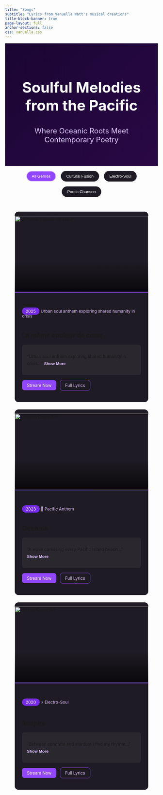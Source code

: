 ```yaml
---
title: "Songs"
subtitle: "Lyrics from Vanuella Watt's musical creations"
title-block-banner: true
page-layout: full
anchor-sections: false
css: vanuella.css
---
```


::: {.hero .songs-hero}
::: {.hero-content}
# Soulful Melodies from the Pacific {.hero-title aria-label="Soulful Melodies from the Pacific"}

::: {.hero-subtitle}
Where Oceanic Roots Meet Contemporary Poetry
:::
:::
:::

::: {.genre-filter role="tablist" aria-label="Genre filter"}
<button class="filter-btn active" data-genre="all" role="tab" aria-selected="true">All Genres</button>
<button class="filter-btn" data-genre="fusion" role="tab" aria-selected="false">Cultural Fusion</button>
<button class="filter-btn" data-genre="electro" role="tab" aria-selected="false">Electro-Soul</button>
<button class="filter-btn" data-genre="chanson" role="tab" aria-selected="false">Poetic Chanson</button>
:::

::: {.songs-grid}

::: {.song-card data-genre="fusion" role="article" aria-labelledby="oceania-title"}
::: {.card-inner}
<img src="/images/la-meme-couleur-de-coeur.jpg" alt="La même couleur de cœur" class="card-image" loading="lazy">

<div class="card-content">
<div class="song-meta">
<span class="release-year">2025</span>
<span class="song-badge">Urban soul anthem exploring shared humanity in crisis</span>
</div>

<h2 class="song-title" id="lamemecouleurdecaeur-title">La même couleur de cœur</h2>

<div class="lyrics-preview" id="lamemecouleurdecaeur-lyrics" aria-expanded="false">
"Urban soul anthem exploring shared humanity in crisis..."
<button class="reveal-lyrics" aria-controls="lamemecouleurdecaeur-lyrics" aria-expanded="false">Show More</button>
</div>

<div class="song-actions">
<a href="#" class="cta-button small primary" aria-label="Stream Oceania">Stream Now</a>
<a href="lamemecouleurdecaeur.qmd" class="cta-button small secondary" aria-label="View full lyrics for Oceania">Full Lyrics</a>
</div>
</div>
:::
:::


::: {.song-card data-genre="fusion" role="article" aria-labelledby="oceania-title"}
::: {.card-inner}
<img src="/gallery/vanu-oceania.jpg" alt="Oceania Cover Art" class="card-image" loading="lazy">

<div class="card-content">
<div class="song-meta">
<span class="release-year">2023</span>
<span class="song-badge">🌊 Pacific Anthem</span>
</div>

<h2 class="song-title" id="oceania-title">Oceania</h2>

<div class="lyrics-preview" id="oceania-lyrics" aria-expanded="false">
"A wave caressing every Pacific Island beach..."
<button class="reveal-lyrics" aria-controls="oceania-lyrics" aria-expanded="false">Show More</button>
</div>

<div class="song-actions">
<a href="#" class="cta-button small primary" aria-label="Stream Oceania">Stream Now</a>
<a href="oceania.qmd" class="cta-button small secondary" aria-label="View full lyrics for Oceania">Full Lyrics</a>
</div>
</div>
:::
:::

::: {.song-card data-genre="electro" role="article" aria-labelledby="respire-title"}
::: {.card-inner}
<img src="/gallery/song-respire.jpg" alt="Respire Cover Art" class="card-image" loading="lazy">

<div class="card-content">
<div class="song-meta">
<span class="release-year">2020</span>
<span class="song-badge">⚡ Electro-Soul</span>
</div>

<h2 class="song-title" id="respire-title">Respire</h2>

<div class="lyrics-preview" id="respire-lyrics" aria-expanded="false">
"Between concrete and stardust I find my rhythm..."
<button class="reveal-lyrics" aria-controls="respire-lyrics" aria-expanded="false">Show More</button>
</div>

<div class="song-actions">
<a href="#" class="cta-button small primary" aria-label="Stream Respire">Stream Now</a>
<a href="respire.qmd" class="cta-button small secondary" aria-label="View production notes for Respire">Full Lyrics</a>
</div>
</div>
:::
:::



:::

<style>
/* Global Variables */
:root {
  --twitch-purple: #9146ff;
  --twitch-purple-dark: #772ce8;
  --twitch-dark-light: #1f1b24;
  --glow-color: #e0c3fc;
}

/* Hero Section */
.songs-hero {
  background: linear-gradient(135deg, #1a0633 0%, #2a0845 100%);
  padding: clamp(2rem, 5vw, 4rem) 1rem;
  text-align: center;
}

.hero-title {
  font-size: clamp(2rem, 5vw, 3rem);
  color: white;
}

.hero-subtitle {
  font-size: clamp(1rem, 3vw, 1.5rem);
  color: var(--glow-color);
}

/* Genre Filter */
.genre-filter {
  display: flex;
  gap: 1rem;
  justify-content: center;
  padding: 1rem;
  flex-wrap: wrap;
}

.filter-btn {
  background: var(--twitch-dark-light);
  color: white;
  padding: 0.5rem 1rem;
  border: 2px solid transparent;
  border-radius: 20px;
  cursor: pointer;
  transition: all 0.3s ease;
}

.filter-btn:hover, .filter-btn.active {
  background: var(--twitch-purple);
  border-color: var(--glow-color);
}

/* Song Cards */
.songs-grid {
  display: grid;
  gap: 1.5rem;
  grid-template-columns: repeat(auto-fit, minmax(280px, 1fr));
  padding: 2rem;
}

.song-card {
  perspective: 1000px;
}

.card-inner {
  background: var(--twitch-dark-light);
  border-radius: 12px;
  overflow: hidden;
  transition: transform 0.3s ease, box-shadow 0.3s ease;
}

.song-card:hover .card-inner {
  transform: translateY(-5px);
  box-shadow: 0 10px 30px rgba(145, 70, 255, 0.2);
}

.card-image {
  width: 100%;
  height: 250px;
  object-fit: cover;
  border-bottom: 2px solid var(--twitch-purple);
  position: relative;
}

.card-image::after {
  content: "";
  position: absolute;
  inset: 0;
  background: linear-gradient(180deg, transparent 60%, rgba(0,0,0,0.7) 100%);
}

.card-content {
  padding: 1.5rem;
}

.song-meta {
  display: flex;
  justify-content: space-between;
  align-items: center;
  margin-bottom: 0.75rem;
}

.release-year {
  background: var(--twitch-purple-dark);
  color: white;
  padding: 0.25rem 0.75rem;
  border-radius: 12px;
  font-size: 0.85rem;
}

.song-badge {
  color: var(--glow-color);
  font-size: 0.85rem;
}

.lyrics-preview {
  background: rgba(255,255,255,0.05);
  border-radius: 8px;
  padding: 1rem;
  margin: 1rem 0;
  max-height: 100px;
  overflow: hidden;
  transition: max-height 0.5s ease-in-out;
}

.lyrics-preview[aria-expanded="true"] {
  max-height: 500px;
}

.reveal-lyrics {
  background: none;
  border: none;
  color: var(--glow-color);
  cursor: pointer;
  font-weight: 600;
  padding: 0;
  margin-top: 0.5rem;
}

.cta-button {
  display: inline-block;
  padding: 0.5rem 1rem;
  border-radius: 8px;
  text-decoration: none;
  margin-right: 0.5rem;
}

.cta-button.primary {
  background: var(--twitch-purple);
  color: white;
}

.cta-button.secondary {
  background: transparent;
  border: 1px solid var(--twitch-purple);
  color: var(--glow-color);
}

/* Evolution Timeline */
.evolution-timeline {
  padding: 2rem;
  position: relative;
}

.timeline-title {
  font-size: 1.75rem;
  color: white;
  text-align: center;
  margin-bottom: 2rem;
}

.timeline-item {
  display: flex;
  gap: 1.5rem;
  padding: 1.5rem 0;
  position: relative;
}

.timeline-item::before {
  content: "";
  position: absolute;
  left: 90px;
  top: 0;
  bottom: 0;
  width: 2px;
  background: var(--twitch-purple);
}

.timeline-year {
  width: 80px;
  font-size: 1.25rem;
  font-weight: 700;
  color: var(--glow-color);
  text-align: right;
}

.timeline-content {
  flex: 1;
  background: var(--twitch-dark-light);
  padding: 1rem;
  border-radius: 8px;
  position: relative;
}

.timeline-content::before {
  content: "";
  position: absolute;
  left: -8px;
  top: 15px;
  width: 16px;
  height: 16px;
  background: var(--twitch-purple);
  transform: rotate(45deg);
}

.track-list a {
  color: var(--glow-color);
  text-decoration: none;
}

.track-list a:hover {
  text-decoration: underline;
}

/* Responsive Design */
@media (max-width: 600px) {
  .songs-grid {
    grid-template-columns: 1fr;
  }

  .timeline-item {
    flex-direction: column;
    align-items: flex-start;
  }

  .timeline-year {
    text-align: left;
    width: auto;
  }

  .timeline-item::before {
    left: 10px;
  }

  .timeline-content::before {
    left: 2px;
    top: 50px;
  }
}
</style>

<script>
document.addEventListener('DOMContentLoaded', () => {
  const filterButtons = document.querySelectorAll('[data-genre]');
  const songCards = document.querySelectorAll('.song-card');

  // Lyrics reveal functionality
  document.querySelectorAll('.reveal-lyrics').forEach(button => {
    button.addEventListener('click', (e) => {
      const lyricsDiv = e.target.closest('.lyrics-preview');
      lyricsDiv.setAttribute('aria-expanded', 'true');
      e.target.setAttribute('aria-expanded', 'true');
      e.target.remove();
    });
  });

  // Genre filter functionality
  filterButtons.forEach(button => {
    button.addEventListener('click', () => {
      const genre = button.dataset.genre;
      
      // Update active state and ARIA attributes
      filterButtons.forEach(btn => {
        btn.classList.remove('active');
        btn.setAttribute('aria-selected', 'false');
      });
      button.classList.add('active');
      button.setAttribute('aria-selected', 'true');

      // Filter song cards
      songCards.forEach(card => {
        card.style.display = genre === 'all' || card.dataset.genre === genre 
          ? 'block' 
          : 'none';
      });
    });

    // Keyboard accessibility
    button.addEventListener('keydown', (e) => {
      if (e.key === 'Enter' || e.key === ' ') {
        e.preventDefault();
        button.click();
      }
    });
  });

  // Lazy-load images observer
  const images = document.querySelectorAll('img[loading="lazy"]');
  const observer = new IntersectionObserver((entries, obs) => {
    entries.forEach(entry => {
      if (entry.isIntersecting) {
        const img = entry.target;
        img.src = img.dataset.src || img.src;
        obs.unobserve(img);
      }
    });
  }, { rootMargin: '0px 0px 200px 0px' });

  images.forEach(img => observer.observe(img));
});
</script>